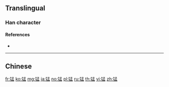 {{character info/new}}
{{also|錳}}
==Translingual==

===Han character===
{{Han char|rn=167|rad=钅|as=08|sn=13|four=|canj=CNDT,OPNDT,XCNDT|ids=⿰钅孟}}

====References====
* {{Han ref|kx=1328.061|hdz=64227.060|uh=9530|ud=38192}}

----

==Chinese==
{{zh-see|錳}}

[[fr:锰]]
[[ko:锰]]
[[mg:锰]]
[[ja:锰]]
[[no:锰]]
[[pl:锰]]
[[ru:锰]]
[[th:锰]]
[[vi:锰]]
[[zh:锰]]
